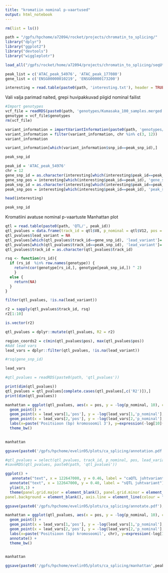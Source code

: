 ```yaml
---
title: "kromatiin nominal p-vaartused"
output: html_notebook
---
```



```r
rm(list = ls())
```


```r
path = "/gpfs/hpchome/a72094/rocket/projects/chromatin_to_splicing/"
library("dplyr")
library("ggplot2")
library("devtools")
library("wiggleplotr")

load_all("/gpfs/rocket/home/a72094/projects/chromatin_to_splicing/seqUtils/")
```

```r
peak_list = c('ATAC_peak_54976', 'ATAC_peak_177080')
gene_list = c('ENSG00000010219', 'ENSG00000173200')
```

```r
interesting = read.table(paste0(path, 'interesting.txt'), header = TRUE)
```


Vali valja parimad naited, grepi huvipakkuvad piigid nominal failist
```r
#Import genotypes
vcf_file = readRDS(paste0(path, 'genotypes/Kumasaka_100_samples.merged.rds'))
genotype = vcf_file$genotypes
rm(vcf_file)
```


```r
variant_information = importVariantInformation(paste0(path, 'genotypes/Kumasaka_variantInformation.txt.gz'))
variant_information = filter(variant_information, chr %in% c(3, 12))
variant_information
```



```r
variant_information[which(variant_information$snp_id==peak_snp_id),]
```

```r
peak_snp_id
```


```r
peak_id = 'ATAC_peak_54976'
chr = 12
gene_snp_id = as.character(interesting[which(interesting$peak_id==peak_id), 'gene_snpid'])
gene_snp_pos = interesting[which(interesting$peak_id==peak_id), 'gene_snp_pos']
peak_snp_id = as.character(interesting[which(interesting$peak_id==peak_id), 'peak_snpid'])
peak_snp_pos = interesting[which(interesting$peak_id==peak_id), 'peak_snp_pos']
```




```r
head(interesting)
```

```r
peak_snp_id
```



Kromatiini avatuse nominal p-vaartuste Manhattan plot
```r
qtl = read.table(paste0(path, 'QTL/', peak_id))
qtl_pvalues = data.frame(track_id = qtl$V8, p_nominal = qtl$V12, pos = qtl$V10) 
qtl_pvalues$lead_variant = NA
qtl_pvalues[which(qtl_pvalues$track_id==gene_snp_id), 'lead_variant']='sQTL'
qtl_pvalues[which(qtl_pvalues$track_id==peak_snp_id), 'lead_variant']='caQTL'
qtl_pvalues$track_id = as.character(qtl_pvalues$track_id)
```

```r
rsq <- function(rs_id){
  if (rs_id	 %in% row.names(genotype)) { 
    return(cor(genotype[rs_id,], genotype[peak_snp_id,]) ^ 2)  
    } 
  else {
    return(NA)
  }
}
```


```r
filter(qtl_pvalues, !is.na(lead_variant))
```


```r
r2 = sapply(qtl_pvalues$track_id, rsq)
r2[1:10]
```


```r
is.vector(r2)
```

```r
qtl_pvalues = dplyr::mutate(qtl_pvalues, R2 = r2)
```



```r
region_coords2 = c(min(qtl_pvalues$pos), max(qtl_pvalues$pos))
#Add lead vars
lead_vars = dplyr::filter(qtl_pvalues, !is.na(lead_variant))
```



```r
#rsq(gene_snp_id)
```

```r
lead_vars
```

```r
#qtl_pvalues = readRDS(paste0(path, 'qtl_pvalues'))
```

```r
print(dim(qtl_pvalues))
qtl_pvalues = qtl_pvalues[complete.cases(qtl_pvalues[,c('R2')]),]
print(dim(qtl_pvalues))
```


```r
manhattan = ggplot(qtl_pvalues, aes(x = pos, y = -log(p_nominal, 10), colour = R2)) +
  geom_point() +
  geom_point(x = lead_vars[1,'pos'], y = -log(lead_vars[1,'p_nominal'],10), color = 'red') +
  geom_point(x = lead_vars[2,'pos'], y = -log(lead_vars[2,'p_nominal'],10), color = 'red') +
  labs(x=paste('Positsioon (bp) kromosoomil 3'), y=expression(-log[10](p-väärtus))) + 
  theme_bw()
  

manhattan

ggsave(paste0('/gpfs/hpchome/evelin95/plots/ca_splicing/annotation.pdf'), plot = manhattan, width = 5, height = 3)
```

```r
#qtl_pvalues = select(qtl_pvalues, track_id, p_nominal, pos, lead_variant, R2)
#saveRDS(qtl_pvalues, paste0(path, 'qtl_pvalues'))
```


```r
ggplot() +
   annotate("text", x = 122647000, y = 0.46, label = "caQTL juhtvariant") +
  annotate("text", x = 122647000, y = 0.40, label = "sQTL juhtvariant") + 
  ylim(0,1) +
  theme(panel.grid.major = element_blank(), panel.grid.minor = element_blank(),
panel.background = element_blank(), axis.line = element_line(colour = "black"))

ggsave(paste0('/gpfs/hpchome/evelin95/plots/ca_splicing/annotate.pdf'), width = 5, height = 4)
```


```r
manhattan = ggplot(qtl_pvalues, aes(x = pos, y = -log(p_nominal, 10), colour = R2)) +
  geom_point() +
  geom_point(x = lead_vars[1,'pos'], y = -log(lead_vars[1,'p_nominal'],10), color = 'red') +
  geom_point(x = lead_vars[2,'pos'], y = -log(lead_vars[2,'p_nominal'],10), color = 'red') +
  labs(x=paste('Positsioon (bp) kromosoomil', chr), y=expression(-log[10](p-väärtus))) + 
  annotate() + 
  theme_bw()
  

manhattan

ggsave(paste0('/gpfs/hpchome/evelin95/plots/ca_splicing/manhattan',peak_id,'.pdf'), plot = manhattan, width = 5, height = 3)
```

